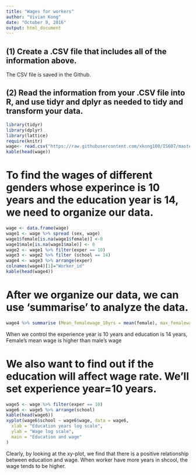```yaml
---
title: "Wages for workers"
author: "Vivian Kong"
date: "October 9, 2016"
output: html_document
---
```


## (1) Create a .CSV file that includes all of the information above.
The CSV file is saved in the Github.

## (2) Read the information from your .CSV file into R, and use tidyr and dplyr as needed to tidy and transform your data.

```r
library(tidyr)
library(dplyr)
library(lattice)
require(knitr)
wage<- read.csv("https://raw.githubusercontent.com/xkong100/IS607/master/Project2/Wages1.csv", stringsAsFactors = FALSE, check.names = FALSE, na.strings = c("", "NA"))
kable(head(wage))
```

# To find the wages of different genders whose experince is 10 years and the education year is 14, we need to organize our data.
```r
wage <- data.frame(wage)
wage1 <- wage %>% spread (sex, wage)
wage1$female[is.na(wage1$female)] <-0
wage1$male[is.na(wage1$male)] <- 0
wage2 <- wage1 %>% filter(exper == 10)
wage3 <- wage2 %>% filter (school == 14)
wage4 <- wage3 %>% arrange(exper)
colnames(wage4)[1]="Worker_id"
kable(head(wage4))
```

# After we organize our data, we can use 'summarise' to analyze the data.

```r
wage4 %>% summarise (Mean_femalewage_10yrs = mean(female), max_femalewage_10yrs = max(female), mean_malewage_10yrs= mean(male), max_malewage_10yrs=max(male))
```

When we control the experience year is 10 years and education is 14 years, Female's mean wage is higher than male's wage

# We also want to find out if the education will affect wage rate. We'll set experience year=10 years.
```r
wage5 <- wage %>% filter(exper == 10)
wage6 <- wage5 %>% arrange(school)
kable(head(wage6))
xyplot(wage6$school ~ wage6$wage, data = wage6,
  xlab = "Education years log scale",
  ylab = "Wage log scale",
  main = "Education and wage"
)
```

Clearly, by looking at the xy-plot, we find that there is a positive relationship between education and wage. When worker have more years in shcool, the wage tends to be higher.